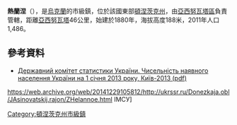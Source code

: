 {{no footnotes|time=2015-09-15T00:14:53+00:00}}
{{coord|48|12|29|N|37|26|40|E|scale:100000|display=title}}

'''熱蘭涅'''（{{lang-uk|Желанне}}），是[[烏克蘭|烏克蘭]]的市級鎮，位於該國東部[[頓涅茨克州|頓涅茨克州]]，由[[亞西努瓦塔區|亞西努瓦塔區]]負責管轄，距離[[亞西努瓦塔|亞西努瓦塔]]46公里，始建於1880年，海拔高度188米，2011年人口1,486。

==參考資料==
*[http://www.ukrstat.gov.ua/druk/publicat/kat_u/2013/sb/06_13/sb_nnas_2012.zip Державний комітет статистики України. Чисельність наявного населення України на 1 січня 2013 року, Київ-2013 (pdf)] {{Wayback|url=http://www.ukrstat.gov.ua/druk/publicat/kat_u/2013/sb/06_13/sb_nnas_2012.zip |date=20181115124447 }}
https://web.archive.org/web/20141229105812/http://ukrssr.ru/Donezkaja.obl/JAsinovatskij.rajon/ZHelannoe.html ІМСУ]

{{DEFAULTSORT:Желанне}}
[[Category:頓涅茨克州市級鎮|Category:頓涅茨克州市級鎮]]


{{Donetsk-geo-stub}}